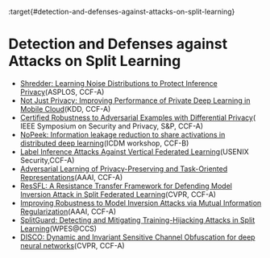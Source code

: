 :target{#detection-and-defenses-against-attacks-on-split-learning}

# Detection and Defenses against Attacks on Split Learning

- [Shredder: Learning Noise Distributions to Protect Inference Privacy](https://dl.acm.org/doi/10.1145/3373376.3378522)(ASPLOS, CCF-A)
- [Not Just Privacy: Improving Performance of Private Deep Learning in Mobile Cloud](https://dl.acm.org/doi/10.1145/3219819.3220106)(KDD, CCF-A)
- [Certified Robustness to Adversarial Examples with Differential Privacy](https://arxiv.org/pdf/1802.03471.pdf)( IEEE Symposium on Security and Privacy, S\&P, CCF-A)
- [NoPeek: Information leakage reduction to share activations in distributed deep learning](https://arxiv.org/pdf/2008.09161.pdf)(ICDM workshop, CCF-B)
- [Label Inference Attacks Against Vertical Federated Learning](https://www.usenix.org/conference/usenixsecurity22/presentation/fu-chong)(USENIX Security,CCF-A)
- [Adversarial Learning of Privacy-Preserving and Task-Oriented Representations](https://arxiv.org/pdf/1911.10143.pdf)(AAAI, CCF-A)
- [ResSFL: A Resistance Transfer Framework for Defending Model Inversion Attack in Split Federated Learning](https://arxiv.org/pdf/2205.04007.pdf)(CVPR, CCF-A)
- [Improving Robustness to Model Inversion Attacks via Mutual Information Regularization](https://arxiv.org/pdf/2009.05241.pdf)(AAAI, CCF-A)
- [SplitGuard: Detecting and Mitigating Training-Hijacking Attacks in Split Learning](https://arxiv.org/pdf/2108.09052.pdf)(WPES\@CCS)
- [DISCO: Dynamic and Invariant Sensitive Channel Obfuscation for deep neural networks](https://arxiv.org/pdf/2012.11025.pdf)(CVPR, CCF-A)
